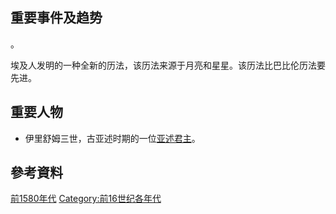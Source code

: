 {{Unreferenced|time=2018-06-27T13:28:46+00:00}}
{{DecadeTOC|-1589}}

==重要事件及趋势==
{{fact|[[商朝|商朝]]第二任君主[[外丙|外丙]]继位}}。

埃及人发明的一种全新的历法，该历法来源于月亮和星星。该历法比巴比伦历法要先进。

==重要人物==
*伊里舒姆三世，古亚述时期的一位[[亚述君主列表|亚述君主]]。

==參考資料==
{{reflist}}

{{世紀|-16}}

[[Category:前1580年代|]]
[[Category:前16世纪各年代|Category:前16世纪各年代]]